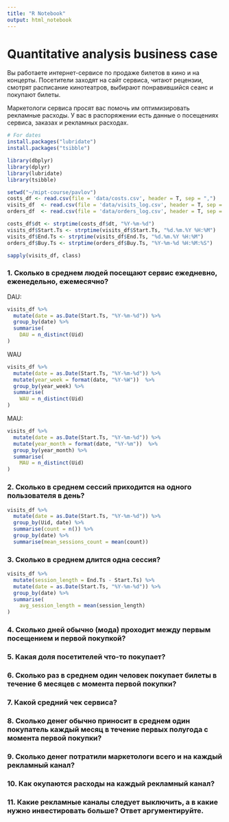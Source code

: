```yaml
---
title: "R Notebook"
output: html_notebook
---
```


# Quantitative analysis business case

Вы работаете интернет-сервисе по продаже билетов в кино и на концерты. Посетители заходят на сайт сервиса, читают рецензии, смотрят расписание кинотеатров, выбирают понравившийся сеанс и покупают билеты.

Маркетологи сервиса просят вас помочь им оптимизировать рекламные расходы.
У вас в распоряжении есть данные о посещениях сервиса, заказах и рекламных расходах.

```r
# For dates
install.packages("lubridate") 
install.packages("tsibble")
```

```r
library(dbplyr)
library(dplyr)
library(lubridate)
library(tsibble)

setwd("~/mipt-course/pavlov")
costs_df <- read.csv(file = 'data/costs.csv', header = T, sep = ",")
visits_df  <- read.csv(file = 'data/visits_log.csv', header = T, sep = ",")
orders_df  <- read.csv(file = 'data/orders_log.csv', header = T, sep = ",")

costs_df$dt <- strptime(costs_df$dt, "%Y-%m-%d")
visits_df$Start.Ts <- strptime(visits_df$Start.Ts, "%d.%m.%Y %H:%M")
visits_df$End.Ts <- strptime(visits_df$End.Ts, "%d.%m.%Y %H:%M")
orders_df$Buy.Ts <- strptime(orders_df$Buy.Ts, "%Y-%m-%d %H:%M:%S")
```


```r
sapply(visits_df, class)
```

### 1. Сколько в среднем людей посещают сервис ежедневно, еженедельно, ежемесячно?

DAU:

```r
visits_df %>% 
  mutate(date = as.Date(Start.Ts, "%Y-%m-%d")) %>% 
  group_by(date) %>% 
  summarise(
    DAU = n_distinct(Uid)
)
```
WAU

```r
visits_df %>% 
  mutate(date = as.Date(Start.Ts, "%Y-%m-%d")) %>% 
  mutate(year_week = format(date, "%Y-%W"))  %>% 
  group_by(year_week) %>% 
  summarise(
    WAU = n_distinct(Uid)
)
```

MAU:

```r
visits_df %>% 
  mutate(date = as.Date(Start.Ts, "%Y-%m-%d")) %>% 
  mutate(year_month = format(date, "%Y-%m"))  %>% 
  group_by(year_month) %>% 
  summarise(
    MAU = n_distinct(Uid)
)
```

### 2. Сколько в среднем сессий приходится на одного пользователя в день?

```r
visits_df %>%
  mutate(date = as.Date(Start.Ts, "%Y-%m-%d")) %>% 
  group_by(Uid, date) %>% 
  summarise(count = n()) %>% 
  group_by(date) %>% 
  summarise(mean_sessions_count = mean(count))
```

### 3. Сколько в среднем длится одна сессия?

```r
visits_df %>% 
  mutate(session_length = End.Ts - Start.Ts) %>% 
  mutate(date = as.Date(Start.Ts, "%Y-%m-%d")) %>% 
  group_by(date) %>% 
  summarise(
    avg_session_length = mean(session_length)
)
```

### 4. Сколько дней обычно (мода) проходит между первым посещением и первой покупкой?
### 5. Какая доля посетителей что-то покупает?
### 6. Сколько раз в среднем один человек покупает билеты в течение 6 месяцев с момента первой покупки?
### 7. Какой средний чек сервиса?
### 8. Сколько денег обычно приносит в среднем один покупатель каждый месяц в течение первых полугода с момента первой покупки?
### 9. Сколько денег потратили маркетологи всего и на каждый рекламный канал?
### 10. Как окупаются расходы на каждый рекламный канал?
### 11. Какие рекламные каналы следует выключить, а в какие нужно инвестировать больше? Ответ аргументируйте.
